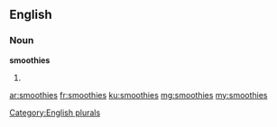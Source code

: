 ==English==

===Noun===
'''smoothies'''

# {{plural of|smoothie}}

[[Category:English plurals]]

[[ar:smoothies]]
[[fr:smoothies]]
[[ku:smoothies]]
[[mg:smoothies]]
[[my:smoothies]]